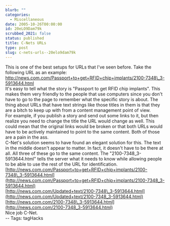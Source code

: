 ```yaml
---
blurb: ""
categories:
  - Miscellaneous
date: 2005-10-26T00:00:00
id: 20eLO9Dam79k
scrubbed_2021: false
status: published
title: C-Nets URLs
type: post
slug: c-nets-urls--20elo9dam79k
---
```


This is one of the best setups for URLs that I've seen before. Take
the following URL as an example:  
http://news.com.com/Passport+to+get+RFID+chip+implants/2100-7348\_3-5913644.html  
It's easy to tell what the story is "Passport to get RFID chip
implants". This makes them very friendly to the people that use
computers since you don't have to go to the page to remember what
the specific story is about. The thing about URLs that have text
strings like those titles in them is that they are a bitch to keep
up with from a content management point of view.  
For example, if you publish a story and send out some links to it,
but then realize you need to change the title the URL would change
as well. This could mean that the original links would be broken or
that both URLs would have to be actively maintained to point to the
same content. Both of those are a pain in the ass.  
C-Net's solution seems to have found an elegant solution for this.
The text in the middle doesn't appear to matter. In fact, it
doesn't have to be there at all. All three of these go to the same
content. The "2100-7348\_3-5913644.html" tells the server what it
needs to know while allowing people to be able to use the rest of
the URL for identification.  
[http://news.com.com/Passport+to+get+RFID+chip+implants/2100-7348\_3-5913644.html](http://news.com.com/Passport+to+get+RFID+chip+implants/2100-7348_3-5913644.html)  
[http://news.com.com/Updated+text/2100-7348\_3-5913644.html](http://news.com.com/Updated+text/2100-7348_3-5913644.html)  
[http://news.com.com/2100-7348\_3-5913644.html](http://news.com.com/2100-7348_3-5913644.html)  
Nice job C-Net.  
-- Tags: tagHacks